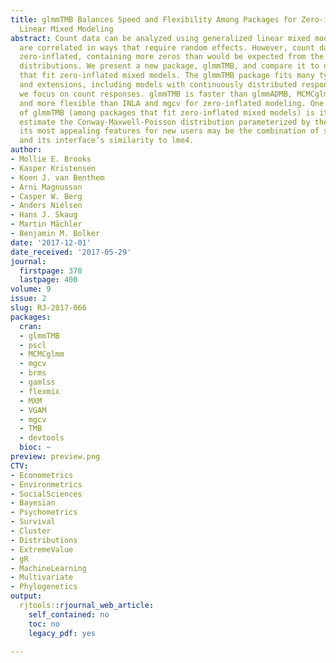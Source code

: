 ```yaml
---
title: glmmTMB Balances Speed and Flexibility Among Packages for Zero-inflated Generalized
  Linear Mixed Modeling
abstract: Count data can be analyzed using generalized linear mixed models when observations
  are correlated in ways that require random effects. However, count data are often
  zero-inflated, containing more zeros than would be expected from the typical error
  distributions. We present a new package, glmmTMB, and compare it to other R packages
  that fit zero-inflated mixed models. The glmmTMB package fits many types of GLMMs
  and extensions, including models with continuously distributed responses, but here
  we focus on count responses. glmmTMB is faster than glmmADMB, MCMCglmm, and brms,
  and more flexible than INLA and mgcv for zero-inflated modeling. One unique feature
  of glmmTMB (among packages that fit zero-inflated mixed models) is its ability to
  estimate the Conway-Maxwell-Poisson distribution parameterized by the mean. Overall,
  its most appealing features for new users may be the combination of speed, flexibility,
  and its interface’s similarity to lme4.
author:
- Mollie E. Brooks
- Kasper Kristensen
- Koen J. van Benthem
- Arni Magnusson
- Casper W. Berg
- Anders Nielsen
- Hans J. Skaug
- Martin Mächler
- Benjamin M. Bolker
date: '2017-12-01'
date_received: '2017-05-29'
journal:
  firstpage: 378
  lastpage: 400
volume: 9
issue: 2
slug: RJ-2017-066
packages:
  cran:
  - glmmTMB
  - pscl
  - MCMCglmm
  - mgcv
  - brms
  - gamlss
  - flexmix
  - MXM
  - VGAM
  - mgcv
  - TMB
  - devtools
  bioc: ~
preview: preview.png
CTV:
- Econometrics
- Environmetrics
- SocialSciences
- Bayesian
- Psychometrics
- Survival
- Cluster
- Distributions
- ExtremeValue
- gR
- MachineLearning
- Multivariate
- Phylogenetics
output:
  rjtools::rjournal_web_article:
    self_contained: no
    toc: no
    legacy_pdf: yes

---
```

